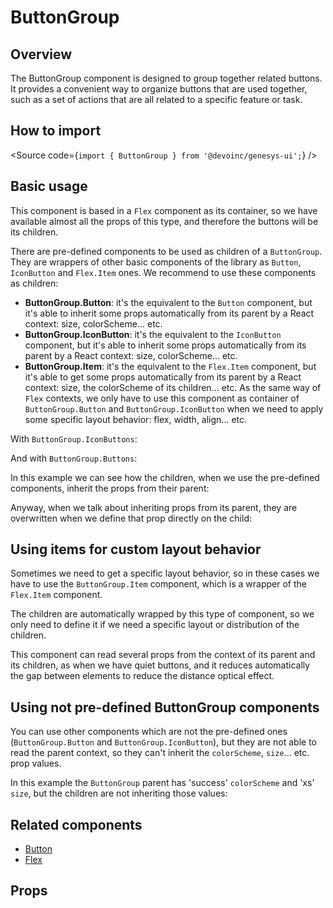 

<Meta of={Stories} />

# ButtonGroup

## Overview

The ButtonGroup component is designed to group together related buttons.
It provides a convenient way to organize buttons that are used together,
such as a set of actions that are all related to a specific feature or task.

## How to import

<Source code={`import { ButtonGroup } from '@devoinc/genesys-ui';`} />

## Basic usage

This component is based in a `Flex` component as its container, so we have
available almost all the props of this type, and therefore the buttons will be
its children.

There are pre-defined components to be used as children of a `ButtonGroup`. They
are wrappers of other basic components of the library as `Button`, `IconButton`
and `Flex.Item` ones. We recommend to use these components as children:

- **ButtonGroup.Button**: it's the equivalent to the `Button` component, but
  it's able to inherit some props automatically from its parent by a React
  context: size, colorScheme... etc.
- **ButtonGroup.IconButton**: it's the equivalent to the `IconButton` component,
  but it's able to inherit some props automatically from its parent by a React
  context: size, colorScheme... etc.
- **ButtonGroup.Item**: it's the equivalent to the `Flex.Item` component, but
  it's able to get some props automatically from its parent by a React context:
  size, the colorScheme of its children... etc.
  As the same way of `Flex` contexts, we only have to use this component as
  container of `ButtonGroup.Button` and `ButtonGroup.IconButton` when we need to
  apply some specific layout behavior: flex, width, align... etc.

With `ButtonGroup.IconButtons`:

<Canvas of={Stories.Base} />

And with `ButtonGroup.Buttons`:

<Canvas of={Stories.WithButtons} />

In this example we can see how the children, when we use the pre-defined
components, inherit the props from their parent:

<Canvas of={Stories.InheritingFromParent} />

Anyway, when we talk about inheriting props from its parent, they are
overwritten when we define that prop directly on the child:

<Canvas of={Stories.SpecificChildPropValue} />

## Using items for custom layout behavior

Sometimes we need to get a specific layout behavior, so in these cases we have
to use the `ButtonGroup.Item` component, which is a wrapper of the `Flex.Item`
component.

<Canvas of={Stories.Items} />

The children are automatically wrapped by this type of component, so we only
need to define it if we need a specific layout or distribution of the children.

This component can read several props from the context of its parent and its
children, as when we have quiet buttons, and it reduces automatically the gap
between elements to reduce the distance optical effect.

<Canvas of={Stories.ItemsWithQuiet} />

## Using not pre-defined ButtonGroup components

You can use other components which are not the pre-defined ones
(`ButtonGroup.Button` and `ButtonGroup.IconButton`), but they are not able to
read the parent context, so they can't inherit the `colorScheme`, `size`... etc.
prop values.

In this example the `ButtonGroup` parent has 'success' `colorScheme` and 'xs'
`size`, but the children are not inheriting those values:

<Canvas of={Stories.ItemsWithQuietOtherComponents} />

## Related components

- [Button](?path=/docs/components-core-button-button--docs)
- [Flex](?path=/docs/components-core-layout-flex-flex--docs)

## Props

<ArgTypes of={Stories} />
